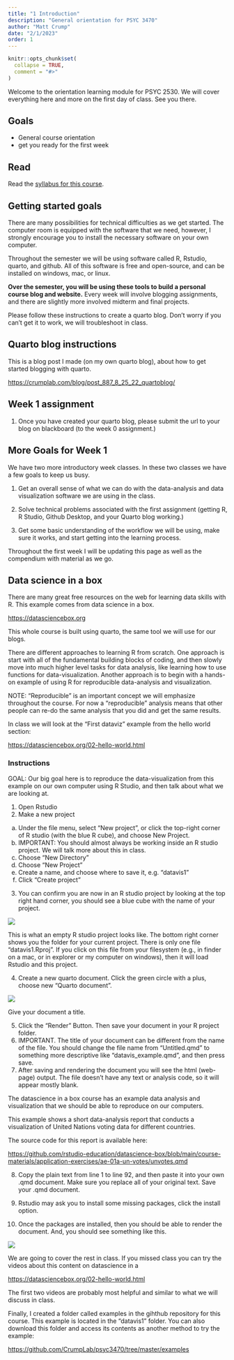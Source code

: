 ```yaml
---
title: "1 Introduction"
description: "General orientation for PSYC 3470"
author: "Matt Crump"
date: "2/1/2023"
order: 1 
---
```


```r
knitr::opts_chunk$set(
  collapse = TRUE,
  comment = "#>"
)
```

Welcome to the orientation learning module for PSYC 2530. We will cover everything here and more on the first day of class. See you there.

## Goals

-   General course orientation
-   get you ready for the first week

## Read

Read the [syllabus for this course](https://www.crumplab.com/psyc3470/syllabus.html).

## Getting started goals

There are many possibilities for technical difficulties as we get started. The computer room is equipped with the software that we need, however, I strongly encourage you to install the necessary software on your own computer.

Throughout the semester we will be using software called R, Rstudio, quarto, and github. All of this software is free and open-source, and can be installed on windows, mac, or linux.

**Over the semester, you will be using these tools to build a personal course blog and website.** Every week will involve blogging assignments, and there are slightly more involved midterm and final projects.

Please follow these instructions to create a quarto blog. Don't worry if you can't get it to work, we will troubleshoot in class.

## Quarto blog instructions

This is a blog post I made (on my own quarto blog), about how to get started blogging with quarto.

<https://crumplab.com/blog/post_887_8_25_22_quartoblog/>

## Week 1 assignment

1.  Once you have created your quarto blog, please submit the url to your blog on blackboard (to the week 0 assignment.)

## More Goals for Week 1

We have two more introductory week classes. In these two classes we have a few goals to keep us busy.

1.  Get an overall sense of what we can do with the data-analysis and data visualization software we are using in the class.

2.  Solve technical problems associated with the first assignment (getting R, R Studio, Github Desktop, and your Quarto blog working.)

3.  Get some basic understanding of the workflow we will be using, make sure it works, and start getting into the learning process.

Throughout the first week I will be updating this page as well as the compendium with material as we go.

## Data science in a box

There are many great free resources on the web for learning data skills with R. This example comes from data science in a box.

<https://datasciencebox.org>

This whole course is built using quarto, the same tool we will use for our blogs.

There are different approaches to learning R from scratch. One approach is start with all of the fundamental building blocks of coding, and then slowly move into much higher level tasks for data analysis, like learning how to use functions for data-visualization. Another approach is to begin with a hands-on example of using R for reproducible data-analysis and visualization.

NOTE: "Reproducible" is an important concept we will emphasize throughout the course. For now a "reproducible" analysis means that other people can re-do the same analysis that you did and get the same results.

In class we will look at the "First dataviz" example from the hello world section:

<https://datasciencebox.org/02-hello-world.html>

### Instructions

GOAL: Our big goal here is to reproduce the data-visualization from this example on our own computer using R Studio, and then talk about what we are looking at.

1.  Open Rstudio
2.  Make a new project

<!-- -->

a.  Under the file menu, select "New project", or click the top-right corner of R studio (with the blue R cube), and choose New Project.
b.  IMPORTANT: You should almost always be working inside an R studio project. We will talk more about this in class.
c.  Choose "New Directory"
d.  Choose "New Project"
e.  Create a name, and choose where to save it, e.g. "datavis1"
f.  Click "Create project"

<!-- -->

3.  You can confirm you are now in an R studio project by looking at the top right hand corner, you should see a blue cube with the name of your project.

![](images/Screenshot%202023-01-30%20at%209.11.28%20AM.png)

This is what an empty R studio project looks like. The bottom right corner shows you the folder for your current project. There is only one file "datavis1.Rproj". If you click on this file from your filesystem (e.g., in finder on a mac, or in explorer or my computer on windows), then it will load Rstudio and this project.

4.  Create a new quarto document. Click the green circle with a plus, choose new "Quarto document".

![](images/Screenshot%202023-01-30%20at%209.19.36%20AM.png)

Give your document a title.

5.  Click the "Render" Button. Then save your document in your R project folder.
6.  IMPORTANT. The title of your document can be different from the name of the file. You should change the file name from "Untitled.qmd" to something more descriptive like "datavis_example.qmd", and then press save.
7.  After saving and rendering the document you will see the html (web-page) output. The file doesn't have any text or analysis code, so it will appear mostly blank.

The datascience in a box course has an example data analysis and visualization that we should be able to reproduce on our computers.

This example shows a short data-analysis report that conducts a visualization of United Nations voting data for different countries.

The source code for this report is available here:

<https://github.com/rstudio-education/datascience-box/blob/main/course-materials/application-exercises/ae-01a-un-votes/unvotes.qmd>

8.  Copy the plain text from line 1 to line 92, and then paste it into your own .qmd document. Make sure you replace all of your original text. Save your .qmd document.

9.  Rstudio may ask you to install some missing packages, click the install option.

10. Once the packages are installed, then you should be able to render the document. And, you should see something like this.

![](images/Screenshot%202023-01-30%20at%209.57.26%20AM.png)

We are going to cover the rest in class. If you missed class you can try the videos about this content on datascience in a

<https://datasciencebox.org/02-hello-world.html>

The first two videos are probably most helpful and similar to what we will discuss in class.

Finally, I created a folder called examples in the gihthub repository for this course. This example is located in the "datavis1" folder. You can also download this folder and access its contents as another method to try the example:

<https://github.com/CrumpLab/psyc3470/tree/master/examples>
